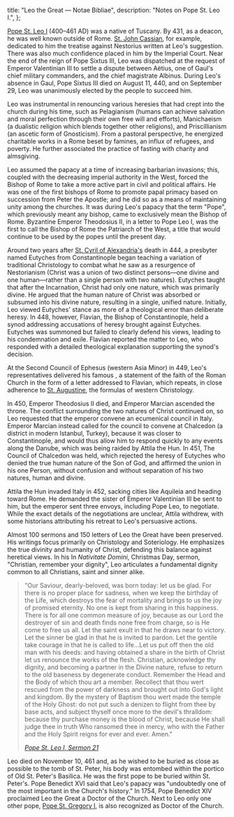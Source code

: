  title: "Leo the Great — Notae Bibliae",
  description: "Notes on Pope St. Leo I.",
};

<Initial text="Leo the Great"/>

[Pope St. Leo I](/glossary/names#leo) (400–461 AD) was a native of Tuscany. By 431, as a deacon, he was well known outside of Rome. [St. John Cassian](/people/saints/early/john-cassian), for example, dedicated to him the treatise against Nestorius written at Leo's suggestion. There was also much confidence placed in him by the Imperial Court. Near the end of the reign of Pope Sixtus III, Leo was dispatched at the request of Emperor Valentinian III to settle a dispute between Aëtius, one of Gaul's chief military commanders, and the chief magistrate Albinus. During Leo's absence in Gaul, Pope Sixtus III died on August 11, 440, and on September 29, Leo was unanimously elected by the people to succeed him.

Leo was instrumental in renouncing various heresies that had crept into the church during his time, such as Pelagianism (humans can achieve salvation and moral perfection through their own free will and efforts), Manichaeism (a dualistic religion which blends together other religions), and Priscillianism (an ascetic form of Gnosticism). From a pastoral perspective, he energized charitable works in a Rome beset by famines, an influx of refugees, and poverty. He further associated the practice of fasting with charity and almsgiving.

Leo assumed the papacy at a time of increasing barbarian invasions; this, coupled with the decreasing imperial authority in the West, forced the Bishop of Rome to take a more active part in civil and political affairs. He was one of the first bishops of Rome to promote papal primacy based on succession from Peter the Apostle; and he did so as a means of maintaining unity among the churches. It was during Leo's papacy that the term "Pope", which previously meant any bishop, came to exclusively mean the Bishop of Rome. Byzantine Emperor Theodosius II, in a letter to Pope Leo I, was the first to call the Bishop of Rome the Patriarch of the West, a title that would continue to be used by the popes until the present day.

Around two years after [St. Cyril of Alexandria's](/people/saints/greek-fathers/cyril-of-alexandria) death in 444, a presbyter named Eutyches from Constantinople began teaching a variation of traditional Christology to combat what he saw as a resurgence of Nestorianism (Christ was a union of two distinct persons—one divine and one human—rather than a single person with two natures). Eutyches taught that after the Incarnation, Christ had only one nature, which was primarily divine. He argued that the human nature of Christ was absorbed or subsumed into his divine nature, resulting in a single, unified nature. Initially, Leo viewed Eutyches' stance as more of a theological error than deliberate heresy. In 448, however, Flavian, the Bishop of Constantinople, held a synod addressing accusations of heresy brought against Eutyches. Eutyches was summoned but failed to clearly defend his views, leading to his condemnation and exile. Flavian reported the matter to Leo, who responded with a detailed theological explanation supporting the synod's decision.

At the Second Council of Ephesus (western Asia Minor) in 449, Leo's representatives delivered his famous *<Definition lang="english" anchor="tome" text="Tome"/>*, a statement of the faith of the Roman Church in the form of a letter addressed to Flavian, which repeats, in close adherence to [St. Augustine](/people/saints/latin-fathers/augustine-of-hippo), the formulas of western Christology.

In 450, Emperor Theodosius II died, and Emperor Marcian ascended the throne. The conflict surrounding the two natures of Christ continued on, so Leo requested that the emperor convene an ecumenical council in Italy. Emperor Marcian instead called for the council to convene at Chalcedon (a district in modern Istanbul, Turkey), because it was closer to Constantinople, and would thus allow him to respond quickly to any events along the Danube, which was being raided by Attila the Hun. In 451, The Council of Chalcedon was held, which rejected the heresy of Eutyches who denied the true human nature of the Son of God, and affirmed the union in his one Person, without confusion and without separation of his two natures, human and divine.

Attila the Hun invaded Italy in 452, sacking cities like Aquileia and heading toward Rome. He demanded the sister of Emperor Valentinian III be sent to him, but the emperor sent three envoys, including Pope Leo, to negotiate. While the exact details of the negotiations are unclear, Attila withdrew, with some historians attributing his retreat to Leo's persuasive actions.

Almost 100 sermons and 150 letters of Leo the Great have been preserved. His writings focus primarily on Christology and Soteriology. He emphasizes the true divinity and humanity of Christ, defending this balance against heretical views. In his In *Nativitate Domini*, Christmas Day, sermon, "Christian, remember your dignity", Leo articulates a fundamental dignity common to all Christians, saint and sinner alike.

> "Our Saviour, dearly-beloved, was born today: let us be glad. For there is no proper place for sadness, when we keep the birthday of the Life, which destroys the fear of mortality and brings to us the joy of promised eternity. No one is kept from sharing in this happiness. There is for all one common measure of joy, because as our Lord the destroyer of sin and death finds none free from charge, so is He come to free us all. Let the saint exult in that he draws near to victory. Let the sinner be glad in that he is invited to pardon. Let the gentile take courage in that he is called to life…Let us put off then the old man with his deeds: and having obtained a share in the birth of Christ let us renounce the works of the flesh. Christian, acknowledge thy dignity, and becoming a partner in the Divine nature, refuse to return to the old baseness by degenerate conduct. Remember the Head and the Body of which thou art a member. Recollect that thou wert rescued from the power of darkness and brought out into God's light and kingdom. By the mystery of Baptism thou wert made the temple of the Holy Ghost: do not put such a denizen to flight from thee by base acts, and subject thyself once more to the devil's thralldom: because thy purchase money is the blood of Christ, because He shall judge thee in truth Who ransomed thee in mercy, who with the Father and the Holy Spirit reigns for ever and ever. Amen."
>
> <cite>[Pope St. Leo I, *Sermon 21*](https://www.newadvent.org/fathers/360321.htm)</cite>

Leo died on November 10, 461 and, as he wished to be buried as close as possible to the tomb of St. Peter, his body was entombed within the portico of Old St. Peter's Basilica. He was the first pope to be buried within St. Peter's. Pope Benedict XVI said that Leo's papacy was "undoubtedly one of the most important in the Church's history." In 1754, Pope Benedict XIV proclaimed Leo the Great a Doctor of the Church. Next to Leo only one other pope, [Pope St. Gregory I](/people/saints/latin-fathers/gregory-the-great), is also recognized as Doctor of the Church.

